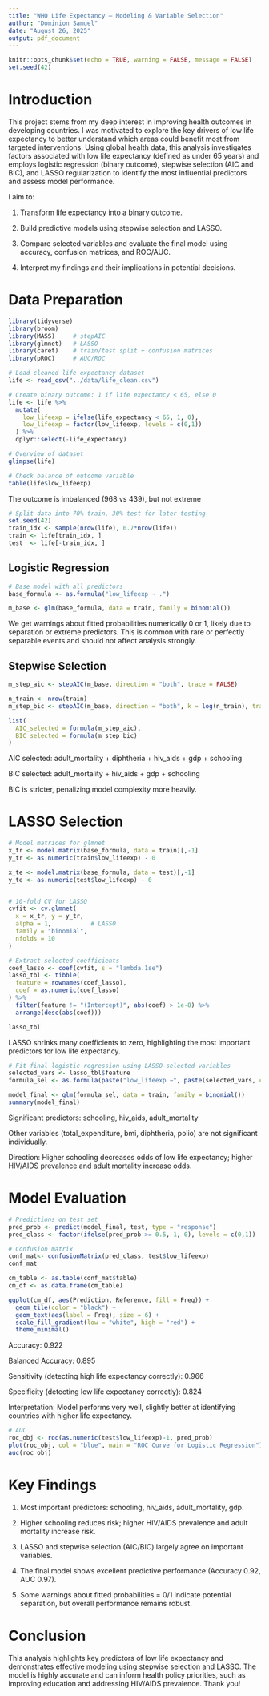 ```yaml
---
title: "WHO Life Expectancy — Modeling & Variable Selection"
author: "Dominion Samuel"
date: "August 26, 2025"
output: pdf_document
---
```


```r
knitr::opts_chunk$set(echo = TRUE, warning = FALSE, message = FALSE)
set.seed(42)

```

# Introduction

This project stems from my deep interest in improving health outcomes in developing countries. I was motivated to explore the key drivers of low life expectancy to better understand which areas could benefit most from targeted interventions. Using global health data, this analysis investigates factors associated with low life expectancy (defined as under 65 years) and employs logistic regression (binary outcome), stepwise selection (AIC and BIC), and LASSO regularization to identify the most influential predictors and assess model performance.

I aim to:

1.  Transform life expectancy into a binary outcome.

2.  Build predictive models using stepwise selection and LASSO.

3.  Compare selected variables and evaluate the final model using accuracy, confusion matrices, and ROC/AUC.

4.  Interpret my findings and their implications in potential decisions.

# Data Preparation

```r
library(tidyverse)
library(broom)
library(MASS)     # stepAIC
library(glmnet)   # LASSO
library(caret)    # train/test split + confusion matrices
library(pROC)     # AUC/ROC
```

```r
# Load cleaned life expectancy dataset
life <- read_csv("../data/life_clean.csv")

# Create binary outcome: 1 if life expectancy < 65, else 0
life <- life %>%
  mutate(
    low_lifeexp = ifelse(life_expectancy < 65, 1, 0),
    low_lifeexp = factor(low_lifeexp, levels = c(0,1))
  ) %>%
  dplyr::select(-life_expectancy)

# Overview of dataset
glimpse(life)

# Check balance of outcome variable
table(life$low_lifeexp)
```

The outcome is imbalanced (968 vs 439), but not extreme

```r
# Split data into 70% train, 30% test for later testing
set.seed(42)
train_idx <- sample(nrow(life), 0.7*nrow(life))
train <- life[train_idx, ]
test  <- life[-train_idx, ]


```

## Logistic Regression

```r
# Base model with all predictors
base_formula <- as.formula("low_lifeexp ~ .")

m_base <- glm(base_formula, data = train, family = binomial())

```

We get warnings about fitted probabilities numerically 0 or 1, likely due to separation or extreme predictors. This is common with rare or perfectly separable events and should not affect analysis strongly.

## Stepwise Selection

```r
m_step_aic <- stepAIC(m_base, direction = "both", trace = FALSE)

n_train <- nrow(train)
m_step_bic <- stepAIC(m_base, direction = "both", k = log(n_train), trace = FALSE)

list(
  AIC_selected = formula(m_step_aic),
  BIC_selected = formula(m_step_bic)
)
```

AIC selected: adult_mortality + diphtheria + hiv_aids + gdp + schooling

BIC selected: adult_mortality + hiv_aids + gdp + schooling

BIC is stricter, penalizing model complexity more heavily.

# LASSO Selection

```r
# Model matrices for glmnet
x_tr <- model.matrix(base_formula, data = train)[,-1]
y_tr <- as.numeric(train$low_lifeexp) - 0

x_te <- model.matrix(base_formula, data = test)[,-1]
y_te <- as.numeric(test$low_lifeexp) - 0


# 10-fold CV for LASSO
cvfit <- cv.glmnet(
  x = x_tr, y = y_tr,
  alpha = 1,           # LASSO
  family = "binomial",
  nfolds = 10
)

# Extract selected coefficients
coef_lasso <- coef(cvfit, s = "lambda.1se")
lasso_tbl <- tibble(
  feature = rownames(coef_lasso),
  coef = as.numeric(coef_lasso)
) %>%
  filter(feature != "(Intercept)", abs(coef) > 1e-8) %>%
  arrange(desc(abs(coef)))

lasso_tbl

```

LASSO shrinks many coefficients to zero, highlighting the most important predictors for low life expectancy.

```r
# Fit final logistic regression using LASSO-selected variables
selected_vars <- lasso_tbl$feature
formula_sel <- as.formula(paste("low_lifeexp ~", paste(selected_vars, collapse = " + ")))

model_final <- glm(formula_sel, data = train, family = binomial())
summary(model_final)

```

Significant predictors: schooling, hiv_aids, adult_mortality

Other variables (total_expenditure, bmi, diphtheria, polio) are not significant individually.

Direction: Higher schooling decreases odds of low life expectancy; higher HIV/AIDS prevalence and adult mortality increase odds.

# Model Evaluation

```r
# Predictions on test set
pred_prob <- predict(model_final, test, type = "response")
pred_class <- factor(ifelse(pred_prob >= 0.5, 1, 0), levels = c(0,1))

# Confusion matrix
conf_mat<- confusionMatrix(pred_class, test$low_lifeexp)
conf_mat

cm_table <- as.table(conf_mat$table)
cm_df <- as.data.frame(cm_table)

ggplot(cm_df, aes(Prediction, Reference, fill = Freq)) +
  geom_tile(color = "black") +
  geom_text(aes(label = Freq), size = 6) +
  scale_fill_gradient(low = "white", high = "red") +
  theme_minimal()


```

Accuracy: 0.922

Balanced Accuracy: 0.895

Sensitivity (detecting high life expectancy correctly): 0.966

Specificity (detecting low life expectancy correctly): 0.824

Interpretation: Model performs very well, slightly better at identifying countries with higher life expectancy.


```r
# AUC
roc_obj <- roc(as.numeric(test$low_lifeexp)-1, pred_prob)
plot(roc_obj, col = "blue", main = "ROC Curve for Logistic Regression")
auc(roc_obj)
```

# Key Findings

1.  Most important predictors: schooling, hiv_aids, adult_mortality, gdp.

2.  Higher schooling reduces risk; higher HIV/AIDS prevalence and adult mortality increase risk.

3.  LASSO and stepwise selection (AIC/BIC) largely agree on important variables.

4.  The final model shows excellent predictive performance (Accuracy 0.92, AUC 0.97).

5.  Some warnings about fitted probabilities = 0/1 indicate potential separation, but overall performance remains robust.

# Conclusion

This analysis highlights key predictors of low life expectancy and demonstrates effective modeling using stepwise selection and LASSO. The model is highly accurate and can inform health policy priorities, such as improving education and addressing HIV/AIDS prevalence. Thank you!
